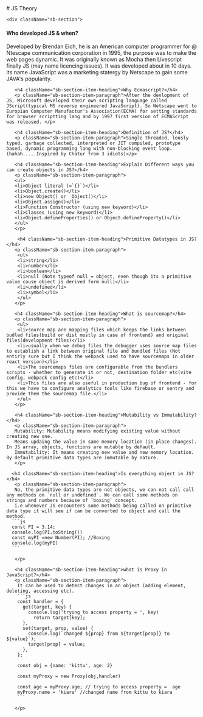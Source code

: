 
<Meta title="JavaScript/JS Theory" />

<div className="sb-container">
  <div className='sb-section-title'>
    # JS Theory
  </div>

    <div className="sb-section">

   <div className="sb-section-item">
      <h4 className="sb-section-item-heading">Who developed JS & when?</h4>
       <p className="sb-section-item-paragraph">Developed by Brendan Eich, he is an American computer programmer for @ Ntescape communication corporation in 1995, the purpose was to make the web pages dynamic. It was originally known as Mocha then Livescript finally JS (may name licencing issues). It was developed about in 10 days. Its name JavaScript was a marketing statergy by Netscape to gain some JAVA's popularity.  </p>
   
       <h4 className="sb-section-item-heading">Why Ecmascript?</h4>
       <p className="sb-section-item-paragraph">After the devlopment of JS, Microsoft developed their own scripting language called JScript(typical MS reverse engineered JavaScript). So Netscape went to Europian Computer Manufactur's Association(ECMA) for setting standards for browser scriptting lang and by 1997 first version of ECMAScript was released. </p>
   
       <h4 className="sb-section-item-heading">Definition of JS?</h4>
       <p className="sb-section-item-paragraph">Single threaded, loosly typed, garbage collected, interpreted or JIT compiled, prototype based, dynamic programming lang with non-blocking event loop. (hahah.....Inspired by Chatur from 3 idiots)</p>
   
       <h4 className="sb-section-item-heading">Explain Different ways you can create objects in JS?</h4>
       <p className="sb-section-item-paragraph">
       <ul>
       <li>Object literal (=`{}`)</li>
       <li>Object.create()</li>
       <li>new Object() or  Object()</li>
       <li>Object.assign()</li>
       <li>Function Constructor (using new keyword)</li>
       <li>Classes (using new keyword)</li>
       <li>Object.defineProperties() or Object.defineProperty()</li>
       </ul>
       </p>

        <h4 className="sb-section-item-heading">Primitive Datatypes in JS?</h4>
       <p className="sb-section-item-paragraph">
        <ul>
        <li>string</li>
        <li>number</li>
        <li>boolean</li>
        <li>null (Note typeof null = object, even though its a primitive value cause object is derived form null)</li>
        <li>undefined</li>
        <li>symbol</li>
        </ul>
       </p>

       <h4 className="sb-section-item-heading">What is sourcemap?</h4>
       <p className="sb-section-item-paragraph">
        <ul>
        <li>source map are mapping files which keeps the links between budled files(build or dist mostly in case of frontend) and original files(development files)</li>
        <li>usually when we debug files the debugger uses source map files to establish a link between original file and bundled files (Not entirly sure but I think the webpack used to have sourcemaps in older react version)</li>
        <li>The sourcemaps files are configurable from the bundlers scripts - whether to generate it or not, destination folder etc(vite config, webpack config etc)</li>
        <li>This files are also useful in production bug of frontend - for this we have to configure analytics tools like firebase or sentry and provide them the sourcemap file.</li>
        </ul>
       </p>

       <h4 className="sb-section-item-heading">Mutability vs Immutability?</h4>
       <p className="sb-section-item-paragraph">
       Mutability: Mutability means modifying existing value without creating new one. 
       Means updaing the value in same memory location (in place changes). In JS array, objects, functions are mutable by default.
       Immutability: It means creating new value and new memory location. By default primitive data types are immutable by nature.  
       </p>

      <h4 className="sb-section-item-heading">Is everything object in JS?</h4>
       <p className="sb-section-item-paragraph">
       No, the primitive data types are not objects, we can not call call any methods on `null or undefined`. We can call some methods on strings and numbers because of `boxing` concept.
       i.e whenever JS encounters some methods being called on primitive data type it will see if can be converted to object and call the method.
      ```js
      const PI = 3.14;
      console.log(PI.toString())
      const myPI =new Number(PI); //Boxing
      console.log(myPI)
      ``` 

       </p>

       <h4 className="sb-section-item-heading">what is Proxy in JavaScript?</h4>
       <p className="sb-section-item-paragraph">
        It can be used to detect changes in an object (adding element, deleting, accessing etc).
        ```js
        const handler = {
          get(target, key) {
            console.log('trying to access property = ', key)
              return target[key];
          },
          set(target, prop, value) {
            console.log(`changed ${prop} from ${target[prop]} to ${value}`);
            target[prop] = value;
          },
        };

        const obj = {name: 'kittu', age: 2}

        const myProxy = new Proxy(obj,handler)

        const age = myProxy.age; // trying to access property =  age
        myProxy.name = 'kiara' //changed name from kittu to kiara
        ```

       </p>
   
   </div>
   </div>

</div>
